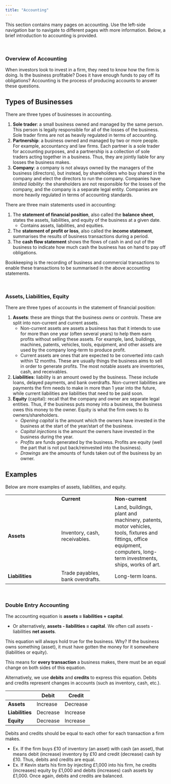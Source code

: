 ```yaml
---
title: "Accounting"
---
```


This section contains many pages on accounting. Use the left-side navigation bar to navigate to different pages with more information. Below, a brief introduction to accounting is provided.

<br />

### Overview of Accounting

When investors look to invest in a firm, they need to know how the firm is doing. Is the business profitable? Does it have enough funds to pay off its obligations? Accounting is the process of producing accounts to answer these questions.

::: {.callout-note collapse="true" appearance="simple"}
## Types of Businesses

There are three types of businesses in accounting.

1.  **Sole trader**: a small business owned and managed by the same person. This person is legally responsible for all of the losses of the business. Sole trader firms are not as heavily regulated in terms of accounting.
2.  **Partnership**: a business owned and managed by two or more people. For example, accountancy and law firms. Each partner is a sole trader for accounting purposes, and a partnership is a collection of sole traders acting together in a business. Thus, they are jointly liable for any losses the business makes.
3.  **Company**: a company is not always owned by the managers of the business (directors), but instead, by shareholders who buy shared in the company and elect the directors to run the company. Companies have *limited liability*: the shareholders are not responsible for the losses of the company, and the company is a separate legal entity. Companies are more heavily regulated in terms of accounting standards.
:::

There are three main statements used in accounting:

1.  The **statement of financial position**, also called the **balance sheet**, states the assets, liabilities, and equity of the business at a given date.
    -   Contains assets, liabilities, and equities.
2.  The **statement of profit or loss**, also called the **income statement**, summarises the results of business transactions during a period.
3.  The **cash flow statement** shows the flows of cash in and out of the business to indicate how much cash the business has on hand to pay off obligations.

Bookkeeping is the recording of business and commercial transactions to enable these transactions to be summarised in the above accounting statements.

<br />

### Assets, Liabilities, Equity

There are three types of accounts in the statement of financial position:

1.  **Assets**: these are things that the business *owns* or *controls*. These are split into non-current and current assets.
    -   Non-current assets are assets a business has that it intends to use for more than one year (often several years) to help them earn profits without selling these assets. For example, land, buildings, machines, patents, vehicles, tools, equipment, and other assets are used by the company long-term to produce profit.
    -   Current assets are ones that are expected to be converted into cash within 12 months. These are usually things the business aims to sell in order to generate profits. The most notable assets are inventories, cash, and receivables.
2.  **Liabilities**: liability is an amount owed by the business. These include loans, delayed payments, and bank overdrafts. Non-current liabilities are payments the firm needs to make in more than 1 year into the future, while current liabilities are liabilities that need to be paid soon.
3.  **Equity** (capital): recall that the company and owner are separate legal entities. Thus, if the business puts money into a business, the business owes this money to the owner. Equity is what the firm owes to its owners/shareholders.
    -   *Opening capital* is the amount which the owners have invested in the business at the start of the year/start of the business.
    -   *Capital injections* is the amount the owners have invested in the business during the year.
    -   *Profits* are funds generated by the business. Profits are equity (well the part that is not put back/reinvested into the business).
    -   *Drawings* are the amounts of funds taken out of the business by an owner.

::: {.callout-note collapse="true" appearance="simple"}
## Examples

Below are more examples of assets, liabilities, and equity.

|  |  |  |
|------------------------|------------------------|------------------------|
|  | **Current** | **Non-current** |
| **Assets** | Inventory, cash, receivables. | Land, buildings, plant and machinery, patents, motor vehicles, tools, fixtures and fittings, office equipment, computers, long-term investments, ships, works of art. |
| **Liabilities** | Trade payables, bank overdrafts. | Long-term loans. |
:::

<br />

### Double Entry Accounting

The accounting equation is **assets = liabilities + capital**.

-   Or alternatively, **assets - liabilities = capital**. We often call assets - liabilities **net assets**.

This equation will always hold true for the business. Why? If the business owns something (asset), it must have gotten the money for it somewhere (liabilities or equity).

This means for **every transaction** a business makes, there must be an equal change on both sides of this equation.

Alternatively, we use **debits** and **credits** to express this equation. Debits and credits represent changes in accounts (such as inventory, cash, etc.).

|                 | Debit    | Credit   |
|-----------------|----------|----------|
| **Assets**      | Increase | Decrease |
| **Liabilities** | Decrease | Increase |
| **Equity**      | Decrease | Increase |

Debits and credits should be equal to each other for each transaction a firm makes.

-   Ex. If the firm buys £10 of inventory (an asset) with cash (an asset), that means debit (increase) inventory by £10 and credit (decrease) cash by £10. Thus, debits and credits are equal.
-   Ex. If Kevin starts his firm by injecting £1,000 into his firm, he credits (increases) equity by £1,000 and debits (increases) cash assets by £1,000. Once again, debits and credits are balanced.